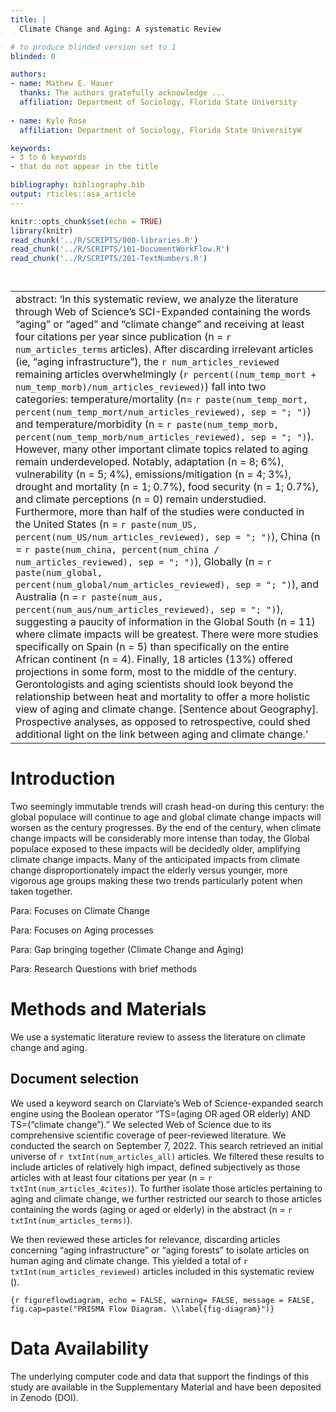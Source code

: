 ```yaml
---
title: |
  Climate Change and Aging: A systematic Review

# to produce blinded version set to 1
blinded: 0

authors: 
- name: Mathew E. Hauer
  thanks: The authors gratefully acknowledge ...
  affiliation: Department of Sociology, Florida State University
  
- name: Kyle Rose
  affiliation: Department of Sociology, Florida State UniversityW

keywords:
- 3 to 6 keywords
- that do not appear in the title

bibliography: bibliography.bib
output: rticles::asa_article
---
```


```r
knitr::opts_chunk$set(echo = TRUE)
library(knitr)
read_chunk('../R/SCRIPTS/000-libraries.R')
read_chunk('../R/SCRIPTS/101-DocumentWorkFlow.R')
read_chunk('../R/SCRIPTS/201-TextNumbers.R')

```

```r
```

```r
```

---
abstract:  'In this systematic review, we analyze the literature through Web of Science’s SCI-Expanded containing the words “aging” or “aged” and “climate change” and receiving at least four citations per year since publication (n = `r num_articles_terms` articles). After discarding irrelevant articles (ie, “aging infrastructure”), the `r num_articles_reviewed` remaining articles overwhelmingly (`r percent((num_temp_mort + num_temp_morb)/num_articles_reviewed)`) fall into two categories: temperature/mortality (n= `r paste(num_temp_mort, percent(num_temp_mort/num_articles_reviewed), sep = "; ")`) and temperature/morbidity (n = `r paste(num_temp_morb, percent(num_temp_morb/num_articles_reviewed), sep = "; ")`). However, many other important climate topics related to aging remain underdeveloped. Notably, adaptation (n = 8; 6%), vulnerability (n = 5; 4%), emissions/mitigation (n = 4; 3%), drought and mortality (n = 1; 0.7%), food security (n = 1; 0.7%), and climate perceptions (n = 0) remain understudied. Furthermore, more than half of the studies were conducted in the United States (n = `r paste(num_US, percent(num_US/num_articles_reviewed), sep = "; ")`), China (n = `r paste(num_china, percent(num_china / num_articles_reviewed), sep = "; ")`), Globally (n = `r paste(num_global, percent(num_global/num_articles_reviewed), sep = "; ")`), and Australia (n = `r paste(num_aus, percent(num_aus/num_articles_reviewed), sep = "; ")`), suggesting a paucity of information in the Global South (n = 11) where climate impacts will be greatest. There were more studies specifically on Spain (n = 5) than specifically on the entire African continent (n = 4). Finally, 18 articles (13%) offered projections in some form, most to the middle of the century. Gerontologists and aging scientists should look beyond the relationship between heat and mortality to offer a more holistic view of aging and climate change. [Sentence about Geography]. Prospective analyses, as opposed to retrospective, could shed additional light on the link between aging and climate change.'
---

# Introduction

Two  seemingly immutable trends will crash head-on during this century: the global populace will continue to age and global climate change impacts will worsen as the century progresses. By the end of the century, when climate change impacts will be considerably more intense than today, the Global populace exposed to these impacts will be decidedly older, amplifying climate change impacts. Many of the anticipated impacts from climate change disproportionately impact the elderly versus younger, more vigorous age groups making these two trends particularly potent when taken together.

Para: Focuses on Climate Change

Para: Focuses on Aging processes

Para: Gap bringing together (Climate Change and Aging)

Para: Research Questions with brief methods


# Methods and Materials

We use a systematic literature review to assess the literature on climate change and aging.

## Document selection
We used a keyword search on Clarviate’s Web of Science-expanded search engine using the Boolean operator “TS=(aging OR aged OR elderly) AND TS=(“climate change”).” We selected Web of Science due to its comprehensive scientific coverage of peer-reviewed literature. We conducted the search on September 7, 2022. This search retrieved an initial universe of `r txtInt(num_articles_all)` articles. We filtered these results to include articles of relatively high impact, defined subjectively as those articles with at least four citations per year (n = `r txtInt(num_articles_4cites)`). To further isolate those articles pertaining to aging and climate change, we further restricted our search to those articles containing the words (aging or aged or elderly) in the abstract (n = `r txtInt(num_articles_terms)`). 

We then reviewed these articles for relevance, discarding articles concerning “aging infrastructure” or “aging forests” to isolate articles on human aging and climate change. This yielded a total of `r txtInt(num_articles_reviewed)` articles included in this systematic review (**\autoref{fig-diagram}**).

```{r figureflowdiagram, echo = FALSE, warning= FALSE, message = FALSE, fig.cap=paste("PRISMA Flow Diagram. \\label{fig-diagram}")}
```


# Data Availability
The underlying computer code and data that support the findings of this study are available in the Supplementary Material and have been deposited in Zenodo (DOI). 